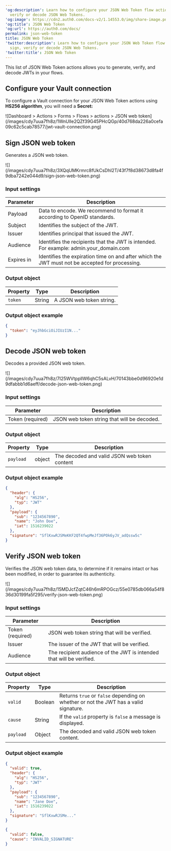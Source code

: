 ---
'og:description': Learn how to configure your JSON Web Token flow actions to sign,
  verify or decode JSON Web Tokens.
'og:image': https://cdn2.auth0.com/docs-v2/1.14553.0/img/share-image.png
'og:title': JSON Web Token
'og:url': https://auth0.com/docs/
permalink: json-web-token
title: JSON Web Token
'twitter:description': Learn how to configure your JSON Web Token flow actions to
  sign, verify or decode JSON Web Tokens.
'twitter:title': JSON Web Token
---
This list of <Tooltip tip="JSON Web Token (JWT): Standard ID Token format (and often Access Token format) used to represent claims securely between two parties." cta="View Glossary" href="/docs/glossary?term=JSON+Web+Token">JSON Web Token</Tooltip> actions allows you to generate, verify, and decode JWTs in your flows.

## Configure your Vault connection

To configure a Vault connection for your JSON Web Token actions using **HS256 algorithm**, you will need a **Secret:**

<Frame>![Dashboard > Actions > Forms > Flows > actions > JSON web token](/images/cdy7uua7fh8z/1WnUlIe2QZf39G45PHcQGp/40d768da226a0cefa09c62c5cab78577/jwt-vault-connection.png)</Frame>

## Sign JSON web token

Generates a JSON web token.

<Frame>![](/images/cdy7uua7fh8z/3XQqUMKrmrc8fUkCsDhI2T/43f7f8d38673d8fa4f9dba7242e044d9/sign-json-web-token.png)</Frame>

### Input settings

<table class="table">
<thead>
<tr>
<th><b>Parameter</b></th>
<th><b>Description</b></th>
</tr>
</thead>
<tbody>
<tr>
<td>Payload</td>
<td>
              Data to encode. We recommend to format it according to OpenID standards.	
          </td>
</tr>
<tr>
<td>Subject</td>
<td>
             Identifies the subject of the JWT.
          </td>
</tr>
<tr>
<td>Issuer</td>
<td>
              Identifies principal that issued the JWT.	
          </td>
</tr>
<tr>
<td>Audience</td>
<td>
             Identifies the recipients that the JWT is intended. For example:  admin.your_domain.com
          </td>
</tr>
<tr>
<td>Expires in</td>
<td>
             Identifies the expiration time on and after which the JWT must not be accepted for processing. 
          </td>
</tr>
</tbody>
</table>

### Output object

<table class="table">
<thead>
<tr>
<th><b>Property</b></th>
<th><b>Type</b></th>
<th><b>Description</b></th>
</tr>
</thead>
<tbody>
<tr>
<td><code>token</code></td>
<td>String</td>
<td>A JSON web token string.</td>
</tr>
</tbody>
</table>

### Output object example

```json lines
{
  "token": "eyJhbGciOiJIUzI1N..."
}
```






## Decode JSON web token

Decodes a provided JSON web token.

<Frame>![](/images/cdy7uua7fh8z/7I25WVtppllW6qhC5sALvH/70143bbe0d96920e1d9dfabbb1d6aeff/decode-json-web-token.png)</Frame>

### Input settings

<table class="table">
<thead>
<tr>
<th><b>Parameter</b></th>
<th><b>Description</b></th>
</tr>
</thead>
<tbody>
<tr>
<td>Token (required)</td>
<td>
              JSON web token string that will be decoded.	
          </td>
</tr>
</tbody>
</table>

### Output object

<table class="table">
<thead>
<tr>
<th><b>Property</b></th>
<th><b>Type</b></th>
<th><b>Description</b></th>
</tr>
</thead>
<tbody>
<tr>
<td><code>payload</code></td>
<td>object</td>
<td>The decoded and valid JSON web token content</td>
</tr>
</tbody>
</table>

### Output object example

```json lines
{
  "header": {
    "alg": "HS256",
    "typ": "JWT"
  },
  "payload": {
    "sub": "1234567890",
    "name": "John Doe",
    "iat": 1516239022
  },
  "signature": "SflKxwRJSMeKKF2QT4fwpMeJf36POk6yJV_adQssw5c"
}
```






## Verify JSON web token

Verifies the JSON web token data, to determine if it remains intact or has been modified, in order to guarantee its authenticity.

<Frame>![](/images/cdy7uua7fh8z/15MDJcfZqtC46h6mRPOGcz/55e0785db066a54f836d30199fa5f295/verify-json-web-token.png)</Frame>

### Input settings

<table class="table">
<thead>
<tr>
<th><b>Parameter</b></th>
<th><b>Description</b></th>
</tr>
</thead>
<tbody>
<tr>
<td>Token (required)</td>
<td>
              JSON web token string that will be verified.	
          </td>
</tr>
<tr>
<td>Issuer</td>
<td>
              The issuer of the JWT that will be verified.	
          </td>
</tr>
<tr>
<td>Audience</td>
<td>
             The recipient audience of the JWT is intended that will be verified.
          </td>
</tr>
</tbody>
</table>

### Output object

<table class="table">
<thead>
<tr>
<th><b>Property</b></th>
<th><b>Type</b></th>
<th><b>Description</b></th>
</tr>
</thead>
<tbody>
<tr>
<td><code>valid</code></td>
<td>Boolean</td>
<td>Returns <code>true</code> or <code>false</code> depending on whether or not the JWT has a valid signature.</td>
</tr>
<tr>
<td><code>cause</code></td>
<td>String</td>
<td>If the <code>valid</code> property is <code>false</code> a message is displayed.</td>
</tr>
<tr>
<td><code>payload</code></td>
<td>Object</td>
<td>The decoded and valid JSON web token content.</td>
</tr>
</tbody>
</table>

### Output object example

```json lines
{
  "valid": true,
  "header": {
    "alg": "HS256",
    "typ": "JWT"
  },
  "payload": {
    "sub": "1234567890",
    "name": "Jane Doe",
    "iat": 1516239022
  },
  "signature": "SflKxwRJSMe..."
}
```






```json lines
{
  "valid": false,
  "cause": "INVALID_SIGNATURE"
}
```



